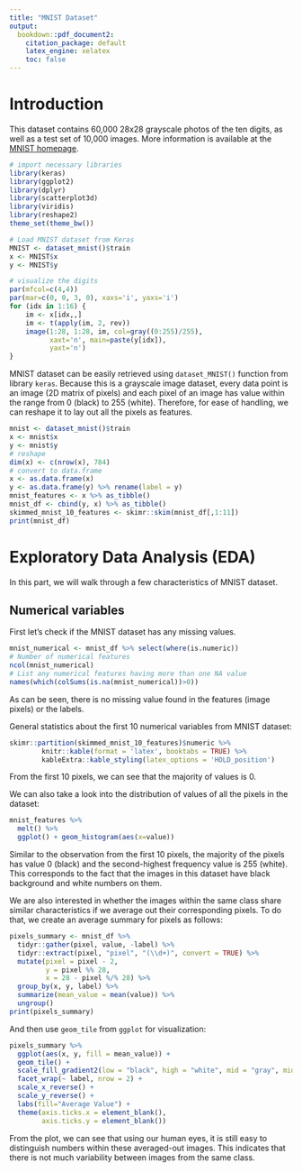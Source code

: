 ```yaml
---
title: "MNIST Dataset"
output:
  bookdown::pdf_document2:
    citation_package: default
    latex_engine: xelatex
    toc: false
---
```


# Introduction
This dataset contains 60,000 28x28 grayscale photos of the ten digits, as well as a test set of 10,000 images. More information is available at the [MNIST homepage](http://yann.lecun.com/exdb/MNIST/).
```r
# import necessary libraries
library(keras)
library(ggplot2)
library(dplyr)
library(scatterplot3d)
library(viridis)
library(reshape2)
theme_set(theme_bw())
```

```r
# Load MNIST dataset from Keras
MNIST <- dataset_mnist()$train
x <- MNIST$x
y <- MNIST$y

# visualize the digits
par(mfcol=c(4,4))
par(mar=c(0, 0, 3, 0), xaxs='i', yaxs='i')
for (idx in 1:16) {
    im <- x[idx,,]
    im <- t(apply(im, 2, rev))
    image(1:28, 1:28, im, col=gray((0:255)/255),
          xaxt='n', main=paste(y[idx]),
          yaxt='n')
}
```
MNIST dataset can be easily retrieved using `dataset_MNIST()` function from library `keras`. Because this is a grayscale image dataset, every data point is an image (2D matrix of pixels) and each pixel of an image has value within the range from 0 (black) to 255 (white). Therefore, for ease of handling, we can reshape it to lay out all the pixels as features.
```r
mnist <- dataset_mnist()$train
x <- mnist$x
y <- mnist$y
# reshape
dim(x) <- c(nrow(x), 784)
# convert to data.frame
x <- as.data.frame(x)
y <- as.data.frame(y) %>% rename(label = y)
mnist_features <- x %>% as_tibble()
mnist_df <- cbind(y, x) %>% as_tibble()
skimmed_mnist_10_features <- skimr::skim(mnist_df[,1:11])
print(mnist_df)
```

# Exploratory Data Analysis (EDA)
In this part, we will walk through a few characteristics of MNIST dataset.

## Numerical variables
First let's check if the MNIST dataset has any missing values.
```r
mnist_numerical <- mnist_df %>% select(where(is.numeric))
# Number of numerical features
ncol(mnist_numerical)
# List any numerical features having more than one NA value
names(which(colSums(is.na(mnist_numerical))>0))
```
As can be seen, there is no missing value found in the features (image pixels) or the labels.

General statistics about the first 10 numerical variables from MNIST dataset:
```r
skimr::partition(skimmed_mnist_10_features)$numeric %>%
        knitr::kable(format = 'latex', booktabs = TRUE) %>%
        kableExtra::kable_styling(latex_options = 'HOLD_position')
```
From the first 10 pixels, we can see that the majority of values is 0.

We can also take a look into the distribution of values of all the pixels in the dataset:
```r
mnist_features %>%
  melt() %>%
  ggplot() + geom_histogram(aes(x=value))
```

Similar to the observation from the first 10 pixels, the majority of the pixels has value 0 (black) and the second-highest frequency value is 255 (white). This corresponds to the fact that the images in this dataset have black background and white numbers on them.

We are also interested in whether the images within the same class share similar characteristics if we average out their corresponding pixels. To do that, we create an average summary for pixels as follows:

```r
pixels_summary <- mnist_df %>%
  tidyr::gather(pixel, value, -label) %>%
  tidyr::extract(pixel, "pixel", "(\\d+)", convert = TRUE) %>%
  mutate(pixel = pixel - 2,
         y = pixel %% 28,
         x = 28 - pixel %/% 28) %>%
  group_by(x, y, label) %>%
  summarize(mean_value = mean(value)) %>%
  ungroup()
print(pixels_summary)
```
And then use `geom_tile` from `ggplot` for visualization:
```r
pixels_summary %>%
  ggplot(aes(x, y, fill = mean_value)) +
  geom_tile() +
  scale_fill_gradient2(low = "black", high = "white", mid = "gray", midpoint = 127.5) +
  facet_wrap(~ label, nrow = 2) +
  scale_x_reverse() +
  scale_y_reverse() +
  labs(fill="Average Value") +
  theme(axis.ticks.x = element_blank(),
        axis.ticks.y = element_blank())
```

From the plot, we can see that using our human eyes, it is still easy to distinguish numbers within these averaged-out images. This indicates that there is not much variability between images from the same class.